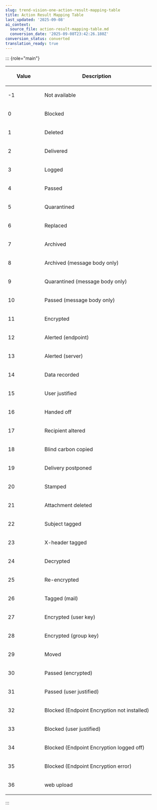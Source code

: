 ```yaml
---
slug: trend-vision-one-action-result-mapping-table
title: Action Result Mapping Table
last_updated: '2025-09-08'
ai_context:
  source_file: action-result-mapping-table.md
  conversion_date: '2025-09-08T23:42:26.180Z'
conversion_status: converted
translation_ready: true
---
```


::: {role="main"}

<table>
<colgroup>
<col style="width: 25%" />
<col style="width: 75%" />
</colgroup>
<thead>
<tr>
<th><p>Value</p></th>
<th><p>Description</p></th>
</tr>
</thead>
<tbody>
<tr>
<td><p>-1</p></td>
<td><p>Not available</p></td>
</tr>
<tr>
<td><p>0</p></td>
<td><p>Blocked</p></td>
</tr>
<tr>
<td><p>1</p></td>
<td><p>Deleted</p></td>
</tr>
<tr>
<td><p>2</p></td>
<td><p>Delivered</p></td>
</tr>
<tr>
<td><p>3</p></td>
<td><p>Logged</p></td>
</tr>
<tr>
<td><p>4</p></td>
<td><p>Passed</p></td>
</tr>
<tr>
<td><p>5</p></td>
<td><p>Quarantined</p></td>
</tr>
<tr>
<td><p>6</p></td>
<td><p>Replaced</p></td>
</tr>
<tr>
<td><p>7</p></td>
<td><p>Archived</p></td>
</tr>
<tr>
<td><p>8</p></td>
<td><p>Archived (message body only)</p></td>
</tr>
<tr>
<td><p>9</p></td>
<td><p>Quarantined (message body only)</p></td>
</tr>
<tr>
<td><p>10</p></td>
<td><p>Passed (message body only)</p></td>
</tr>
<tr>
<td><p>11</p></td>
<td><p>Encrypted</p></td>
</tr>
<tr>
<td><p>12</p></td>
<td><p>Alerted (endpoint)</p></td>
</tr>
<tr>
<td><p>13</p></td>
<td><p>Alerted (server)</p></td>
</tr>
<tr>
<td><p>14</p></td>
<td><p>Data recorded</p></td>
</tr>
<tr>
<td><p>15</p></td>
<td><p>User justified</p></td>
</tr>
<tr>
<td><p>16</p></td>
<td><p>Handed off</p></td>
</tr>
<tr>
<td><p>17</p></td>
<td><p>Recipient altered</p></td>
</tr>
<tr>
<td><p>18</p></td>
<td><p>Blind carbon copied</p></td>
</tr>
<tr>
<td><p>19</p></td>
<td><p>Delivery postponed</p></td>
</tr>
<tr>
<td><p>20</p></td>
<td><p>Stamped</p></td>
</tr>
<tr>
<td><p>21</p></td>
<td><p>Attachment deleted</p></td>
</tr>
<tr>
<td><p>22</p></td>
<td><p>Subject tagged</p></td>
</tr>
<tr>
<td><p>23</p></td>
<td><p>X-header tagged</p></td>
</tr>
<tr>
<td><p>24</p></td>
<td><p>Decrypted</p></td>
</tr>
<tr>
<td><p>25</p></td>
<td><p>Re-encrypted</p></td>
</tr>
<tr>
<td><p>26</p></td>
<td><p>Tagged (mail)</p></td>
</tr>
<tr>
<td><p>27</p></td>
<td><p>Encrypted (user key)</p></td>
</tr>
<tr>
<td><p>28</p></td>
<td><p>Encrypted (group key)</p></td>
</tr>
<tr>
<td><p>29</p></td>
<td><p>Moved</p></td>
</tr>
<tr>
<td><p>30</p></td>
<td><p>Passed (encrypted)</p></td>
</tr>
<tr>
<td><p>31</p></td>
<td><p>Passed (user justified)</p></td>
</tr>
<tr>
<td><p>32</p></td>
<td><p>Blocked (Endpoint Encryption not installed)</p></td>
</tr>
<tr>
<td><p>33</p></td>
<td><p>Blocked (user justified)</p></td>
</tr>
<tr>
<td><p>34</p></td>
<td><p>Blocked (Endpoint Encryption logged off)</p></td>
</tr>
<tr>
<td><p>35</p></td>
<td><p>Blocked (Endpoint Encryption error)</p></td>
</tr>
<tr>
<td><p>36</p></td>
<td><p>web upload</p></td>
</tr>
</tbody>
</table>
:::
